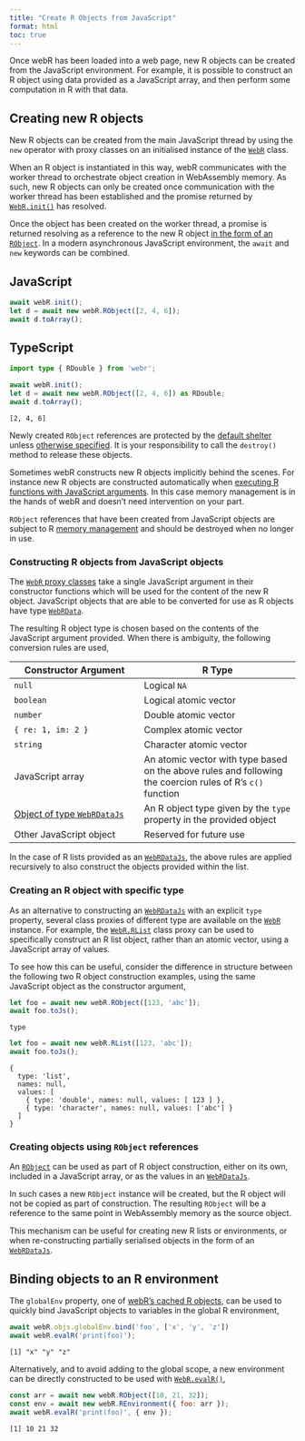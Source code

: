 ```yaml
---
title: "Create R Objects from JavaScript"
format: html
toc: true
---
```


Once webR has been loaded into a web page, new R objects can be created from the JavaScript environment. For example, it is possible to construct an R object using data provided as a JavaScript array, and then perform some computation in R with that data.

## Creating new R objects

New R objects can be created from the main JavaScript thread by using the `new` operator with proxy classes on an initialised instance of the [`WebR`](api/js/classes/WebR.WebR.md) class.

When an R object is instantiated in this way, webR communicates with the worker thread to orchestrate object creation in WebAssembly memory. As such, new R objects can only be created once communication with the worker thread has been established and the promise returned by [`WebR.init()`](api/js/classes/WebR.WebR.md#init) has resolved.

Once the object has been created on the worker thread, a promise is returned resolving as a reference to the new R object [in the form of an `RObject`](objects.qmd). In a modern asynchronous JavaScript environment, the `await` and `new` keywords can be combined.

::: {.panel-tabset}
## JavaScript

``` javascript
await webR.init();
let d = await new webR.RObject([2, 4, 6]);
await d.toArray();
```

## TypeScript

``` typescript
import type { RDouble } from 'webr';

await webR.init();
let d = await new webR.RObject([2, 4, 6]) as RDouble;
await d.toArray();
```

:::

    [2, 4, 6]

Newly created `RObject` references are protected by the [default shelter](objects.qmd#the-default-shelter) unless [otherwise specified](objects.html#working-with-multiple-shelters). It is your responsibility to call the `destroy()` method to release these objects.

Sometimes webR constructs new R objects implicitly behind the scenes. For instance new R objects are constructed automatically when [executing R functions with JavaScript arguments](convert-r-to-js.qmd#exec-r). In this case memory management is in the hands of webR and doesn't need intervention on your part.

::: callout-warning
`RObject` references that have been created from JavaScript objects are subject to R [memory management](objects.qmd#memory-management) and should be destroyed when no longer in use.
:::

### Constructing R objects from JavaScript objects

The [`WebR` proxy classes](api/js/classes/WebR.WebR.md#properties) take a single JavaScript argument in their constructor functions which will be used for the content of the new R object. JavaScript objects that are able to be converted for use as R objects have type [`WebRData`](api/js/modules/RObject.md#webrdata).

The resulting R object type is chosen based on the contents of the JavaScript argument provided. When there is ambiguity, the following conversion rules are used,

| Constructor Argument                                                       | R Type                                                                                                     |
|---------------------------------|---------------------------------------|
| `null`                                                                     | Logical `NA`                                                                                               |
| `boolean`                                                                  | Logical atomic vector                                                                                      |
| `number`                                                                   | Double atomic vector                                                                                       |
| `{ re: 1, im: 2 }`                                                         | Complex atomic vector                                                                                      |
| `string`                                                                   | Character atomic vector                                                                                    |
| JavaScript array                                                           | An atomic vector with type based on the above rules and following the coercion rules of R's `c()` function |
| [Object of type `WebRDataJs`](convert-r-to-js.qmd#serialising-r-objects) | An R object type given by the `type` property in the provided object                                       |
| Other JavaScript object                                                    | Reserved for future use                                                                                    |

In the case of R lists provided as an [`WebRDataJs`](api/js/modules/RObject.md#webrdatajs), the above rules are applied recursively to also construct the objects provided within the list.

### Creating an R object with specific type

As an alternative to constructing an [`WebRDataJs`](api/js/modules/RObject.md#webrdatajs) with an explicit `type` property, several class proxies of different type are available on the [`WebR`](api/js/classes/WebR.WebR.md) instance. For example, the [`WebR.RList`](api/js/classes/WebR.WebR.md#rlist) class proxy can be used to specifically construct an R list object, rather than an atomic vector, using a JavaScript array of values.

To see how this can be useful, consider the difference in structure between the following two R object construction examples, using the same JavaScript object as the constructor argument,

``` javascript
let foo = await new webR.RObject([123, 'abc']);
await foo.toJs();
```

    { type: 'character', names: null, values: ['123', 'abc'] }

``` javascript
let foo = await new webR.RList([123, 'abc']);
await foo.toJs();
```

    {
      type: 'list',
      names: null,
      values: [
        { type: 'double', names: null, values: [ 123 ] },
        { type: 'character', names: null, values: ['abc'] }
      ]
    }

### Creating objects using `RObject` references

An [`RObject`](api/js/classes/RWorker.RObject.md) can be used as part of R object construction, either on its own, included in a JavaScript array, or as the values in an [`WebRDataJs`](api/js/modules/RObject.md#webrdatajs).

In such cases a new `RObject` instance will be created, but the R object will not be copied as part of construction. The resulting `RObject` will be a reference to the same point in WebAssembly memory as the source object.

This mechanism can be useful for creating new R lists or environments, or when re-constructing partially serialised objects in the form of an [`WebRDataJs`](api/js/modules/RObject.md#webrdatajs).

## Binding objects to an R environment

The `globalEnv` property, one of [webR's cached R objects](convert-r-to-js.qmd#cached-r-objects), can be used to quickly bind JavaScript objects to variables in the global R environment,

``` javascript
await webR.objs.globalEnv.bind('foo', ['x', 'y', 'z'])
await webR.evalR('print(foo)');
```

    [1] "x" "y" "z"

Alternatively, and to avoid adding to the global scope, a new environment can be directly constructed to be used with [`WebR.evalR()`](api/js/classes/WebR.WebR.md#evalr),

``` javascript
const arr = await new webR.RObject([10, 21, 32]);
const env = await new webR.REnvironment({ foo: arr });
await webR.evalR('print(foo)', { env });
```

    [1] 10 21 32
